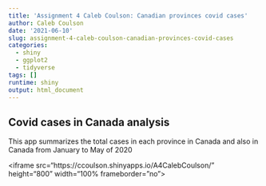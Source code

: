 ```yaml
---
title: 'Assignment 4 Caleb Coulson: Canadian provinces covid cases'
author: Caleb Coulson
date: '2021-06-10'
slug: assignment-4-caleb-coulson-canadian-provinces-covid-cases
categories:
  - shiny
  - ggplot2
  - tidyverse
tags: []
runtime: shiny
output: html_document 
---
```


## Covid cases in Canada analysis
This app summarizes the total cases in each province in Canada and also  in Canada from January to May of 2020

<iframe src="https://ccoulson.shinyapps.io/A4CalebCoulson/"
height="800" width="100% frameborder="no"></iframe>

